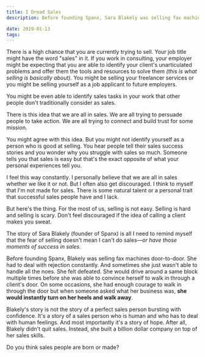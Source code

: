 ```yaml
---
title: I Dread Sales
description: Before founding Spanx, Sara Blakely was selling fax machines and it used to make her shiver

date: 2019-01-13
tags:
---
```


There is a high chance that you are currently trying to sell. Your job title might have the word "sales" in it. If you work in consulting, your employer might be expecting that you are able to identify your client's unarticulated problems and offer them the tools and resources to solve them _(this is what selling is basically about)_. You might be selling your freelancer services or you might be selling yourself as a job applicant to future employers.

You might be even able to identify sales tasks in your work that other people don't traditionally consider as sales.

There is this idea that we are all in sales. We are all trying to persuade people to take action. We are all trying to connect and build trust for some mission.

You might agree with this idea. But you might not identify yourself as a person who is good at selling. You hear people tell their sales success stories and you wonder why you struggle with sales so much. Someone tells you that sales is easy but that's the exact opposite of what your personal experiences tell you.

I feel this way constantly. I personally believe that we are all in sales whether we like it or not. But I often also get discouraged. I think to myself that I'm not made for sales. There is some natural talent or a personal trait that successful sales people have and I lack.

But here's the thing. For the most of us, selling is not easy. Selling is hard and selling is scary. Don't feel discouraged if the idea of calling a client makes you sweat.

The story of Sara Blakely (founder of Spanx) is all I need to remind myself that the fear of selling doesn't mean I can't do sales—_or have those moments of success in sales._

Before founding Spanx, Blakely was selling fax machines door-to-door. She had to deal with rejection constantly. And sometimes she just wasn't able to handle all the noes. She felt defeated. She would drive around a same block multiple times before she was able to convince herself to walk in through a client's door. On some occasions, she had enough courage to walk in through the door but when someone asked what her business was, **she would instantly turn on her heels and walk away**.

Blakely's story is not the story of a perfect sales person bursting with confidence. It's a story of a sales person who is human and who has to deal with human feelings. And most importantly it's a story of hope. After all, Blakely didn't quit sales. Instead, she built a billion dollar company on top of her sales skills.

Do you think sales people are born or made?
